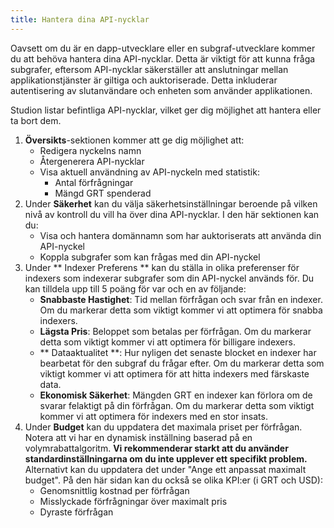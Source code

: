 ```yaml
---
title: Hantera dina API-nycklar
---
```


Oavsett om du är en dapp-utvecklare eller en subgraf-utvecklare kommer du att behöva hantera dina API-nycklar. Detta är viktigt för att kunna fråga subgrafer, eftersom API-nycklar säkerställer att anslutningar mellan applikationstjänster är giltiga och auktoriserade. Detta inkluderar autentisering av slutanvändare och enheten som använder applikationen.

Studion listar befintliga API-nycklar, vilket ger dig möjlighet att hantera eller ta bort dem.

1. **Översikts**-sektionen kommer att ge dig möjlighet att:
   - Redigera nyckelns namn
   - Återgenerera API-nycklar
   - Visa aktuell användning av API-nyckeln med statistik:
     - Antal förfrågningar
     - Mängd GRT spenderad
2. Under **Säkerhet** kan du välja säkerhetsinställningar beroende på vilken nivå av kontroll du vill ha över dina API-nycklar. I den här sektionen kan du:
   - Visa och hantera domännamn som har auktoriserats att använda din API-nyckel
   - Koppla subgrafer som kan frågas med din API-nyckel
3. Under ** Indexer Preferens ** kan du ställa in olika preferenser för indexers som indexerar subgrafer som din API-nyckel används för. Du kan tilldela upp till 5 poäng för var och en av följande:
   - **Snabbaste Hastighet**: Tid mellan förfrågan och svar från en indexer. Om du markerar detta som viktigt kommer vi att optimera för snabba indexers.
   - **Lägsta Pris**: Beloppet som betalas per förfrågan. Om du markerar detta som viktigt kommer vi att optimera för billigare indexers.
   - ** Dataaktualitet **: Hur nyligen det senaste blocket en indexer har bearbetat för den subgraf du frågar efter. Om du markerar detta som viktigt kommer vi att optimera för att hitta indexers med färskaste data.
   - **Ekonomisk Säkerhet**: Mängden GRT en indexer kan förlora om de svarar felaktigt på din förfrågan. Om du markerar detta som viktigt kommer vi att optimera för indexers med en stor insats.
4. Under **Budget** kan du uppdatera det maximala priset per förfrågan. Notera att vi har en dynamisk inställning baserad på en volymrabattalgoritm. **Vi rekommenderar starkt att du använder standardinställningarna om du inte upplever ett specifikt problem.** Alternativt kan du uppdatera det under "Ange ett anpassat maximalt budget". På den här sidan kan du också se olika KPI:er (i GRT och USD):
   - Genomsnittlig kostnad per förfrågan
   - Misslyckade förfrågningar över maximalt pris
   - Dyraste förfrågan
